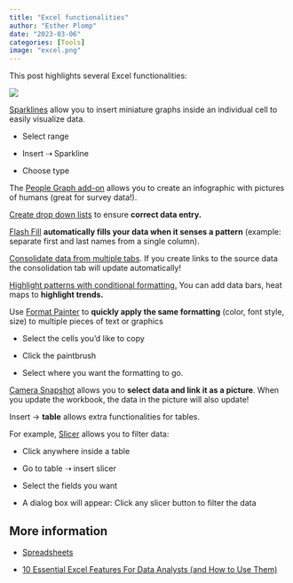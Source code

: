 ```yaml
---
title: "Excel functionalities"
author: "Esther Plomp"
date: "2023-03-06"
categories: [Tools]
image: "excel.png"
---
```


This post highlights several Excel functionalities:

![](images/Microsoft_Office_Excel_(2019–present).svg.png)

[Sparklines](https://support.microsoft.com/en-gb/office/use-sparklines-to-show-data-trends-1474e169-008c-4783-926b-5c60e620f5ca) allow you to insert miniature graphs inside an individual cell to easily visualize data.

-   Select range

-   Insert ⇢ Sparkline

-   Choose type

The [People Graph add-on](https://www.howtogeek.com/732854/how-to-create-and-customize-a-people-graph-in-microsoft-excel/) allows you to create an infographic with pictures of humans (great for survey data!).

[Create drop down lists](https://support.microsoft.com/en-au/office/video-create-and-manage-drop-down-lists-28db87b6-725f-49d7-9b29-ab4bc56cefc2) to ensure **correct data entry.**

[Flash Fill](https://support.microsoft.com/en-us/office/using-flash-fill-in-excel-3f9bcf1e-db93-4890-94a0-1578341f73f7) **automatically fills your data when it senses a pattern** (example: separate first and last names from a single column).

[Consolidate data from multiple tabs](https://support.microsoft.com/en-au/office/consolidate-data-in-multiple-worksheets-007ce8f4-2fae-4fea-9ee5-a0b2c9e36d9b). If you create links to the source data the consolidation tab will update automatically!

[Highlight patterns with conditional formatting.](https://support.microsoft.com/en-au/office/highlight-patterns-and-trends-with-conditional-formatting-eea152f5-2a7d-4c1a-a2da-c5f893adb621) You can add data bars, heat maps to **highlight trends.**

Use [Format Painter](https://support.microsoft.com/en-au/office/use-the-format-painter-4bb415a9-d4e4-42b7-b579-170adc594e40) to **quickly apply the same formatting** (color, font style, size) to multiple pieces of text or graphics

-   Select the cells you'd like to copy

-   Click the paintbrush

-   Select where you want the formatting to go.

[Camera Snapshot](https://answers.microsoft.com/en-us/msoffice/forum/all/how-to-use-camera-function-in-microsoft-excel/44a97349-f694-4bd3-a5ca-e4097f6e9437) allows you to **select data and link it as a picture**. When you update the workbook, the data in the picture will also update!

Insert -\> **table** allows extra functionalities for tables.

For example, [Slicer](https://support.microsoft.com/en-gb/office/use-slicers-to-filter-data-249f966b-a9d5-4b0f-b31a-12651785d29d) allows you to filter data:

-   Click anywhere inside a table

-   Go to table ⇢ insert slicer

-   Select the fields you want

-   A dialog box will appear: Click any slicer button to filter the data

## More information

-   [Spreadsheets](https://estherplomp.github.io/TNW-OS-support/posts/data-spreadsheets/)

-   [10 Essential Excel Features For Data Analysts (and How to Use Them)](https://careerfoundry.com/en/blog/data-analytics/data-analysis-in-excel/)
